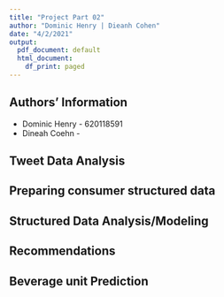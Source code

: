 ```yaml
---
title: "Project Part 02"
author: "Dominic Henry | Dieanh Cohen"
date: "4/2/2021"
output:
  pdf_document: default
  html_document:
    df_print: paged
---
```


## Authors' Information

- Dominic Henry - 620118591   
- Dineah Coehn - 

## Tweet Data Analysis

## Preparing consumer structured data

## Structured Data Analysis/Modeling

## Recommendations

## Beverage unit Prediction